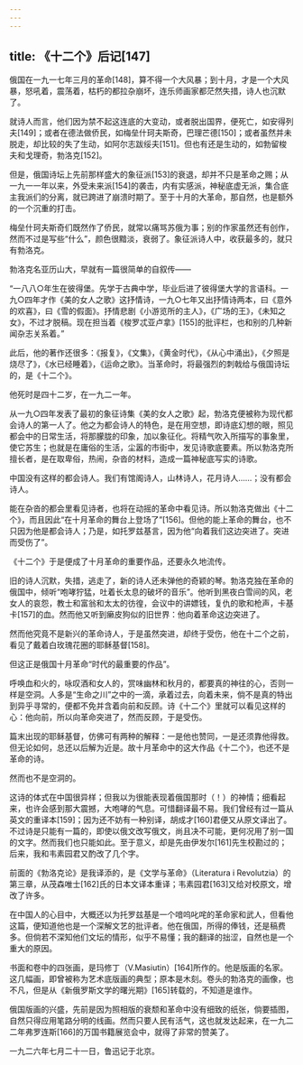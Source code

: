 ```yaml
---
---
---
```

title: 《十二个》后记[147]
---




俄国在一九一七年三月的革命[148]，算不得一个大风暴；到十月，才是一个大风暴，怒吼着，震荡着，枯朽的都拉杂崩坏，连乐师画家都茫然失措，诗人也沉默了。

就诗人而言，他们因为禁不起这连底的大变动，或者脱出国界，便死亡，如安得列夫[149]；或者在德法做侨民，如梅垒什珂夫斯奇，巴理芒德[150]；或者虽然并未脱走，却比较的失了生动，如阿尔志跋绥夫[151]。但也有还是生动的，如勃留梭夫和戈理奇，勃洛克[152]。

但是，俄国诗坛上先前那样盛大的象征派[153]的衰退，却并不只是革命之赐；从一九一一年以来，外受未来派[154]的袭击，内有实感派，神秘底虚无派，集合底主我派们的分离，就已跨进了崩溃时期了。至于十月的大革命，那自然，也是额外的一个沉重的打击。

梅垒什珂夫斯奇们既然作了侨民，就常以痛骂苏俄为事；别的作家虽然还有创作，然而不过是写些“什么”，颜色很黯淡，衰弱了。象征派诗人中，收获最多的，就只有勃洛克。

勃洛克名亚历山大，早就有一篇很简单的自叙传——

“一八八○年生在彼得堡。先学于古典中学，毕业后进了彼得堡大学的言语科。一九○四年才作《美的女人之歌》这抒情诗，一九○七年又出抒情诗两本，曰《意外的欢喜》，曰《雪的假面》。抒情悲剧《小游览所的主人》，《广场的王》，《未知之女》，不过才脱稿。现在担当着《梭罗忒亚卢拿》[155]的批评栏，也和别的几种新闻杂志关系着。”

此后，他的著作还很多：《报复》，《文集》，《黄金时代》，《从心中涌出》，《夕照是烧尽了》，《水已经睡着》，《运命之歌》。当革命时，将最强烈的刺戟给与俄国诗坛的，是《十二个》。

他死时是四十二岁，在一九二一年。

从一九○四年发表了最初的象征诗集《美的女人之歌》起，勃洛克便被称为现代都会诗人的第一人了。他之为都会诗人的特色，是在用空想，即诗底幻想的眼，照见都会中的日常生活，将那朦胧的印象，加以象征化。将精气吹入所描写的事象里，使它苏生；也就是在庸俗的生活，尘嚣的市街中，发见诗歌底要素。所以勃洛克所擅长者，是在取卑俗，热闹，杂沓的材料，造成一篇神秘底写实的诗歌。

中国没有这样的都会诗人。我们有馆阁诗人，山林诗人，花月诗人……；没有都会诗人。

能在杂沓的都会里看见诗者，也将在动摇的革命中看见诗。所以勃洛克做出《十二个》，而且因此“在十月革命的舞台上登场了”[156]。但他的能上革命的舞台，也不只因为他是都会诗人；乃是，如托罗兹基言，因为他“向着我们这边突进了。突进而受伤了”。

《十二个》于是便成了十月革命的重要作品，还要永久地流传。

旧的诗人沉默，失措，逃走了，新的诗人还未弹他的奇颖的琴。勃洛克独在革命的俄国中，倾听“咆哮狞猛，吐着长太息的破坏的音乐”。他听到黑夜白雪间的风，老女人的哀怨，教士和富翁和太太的彷徨，会议中的讲嫖钱，复仇的歌和枪声，卡基卡[157]的血。然而他又听到癞皮狗似的旧世界：他向着革命这边突进了。

然而他究竟不是新兴的革命诗人，于是虽然突进，却终于受伤，他在十二个之前，看见了戴着白玫瑰花圈的耶稣基督[158]。

但这正是俄国十月革命“时代的最重要的作品”。

呼唤血和火的，咏叹酒和女人的，赏味幽林和秋月的，都要真的神往的心，否则一样是空洞。人多是“生命之川”之中的一滴，承着过去，向着未来，倘不是真的特出到异乎寻常的，便都不免并含着向前和反顾。诗《十二个》里就可以看见这样的心：他向前，所以向革命突进了，然而反顾，于是受伤。

篇末出现的耶稣基督，仿佛可有两种的解释：一是他也赞同，一是还须靠他得救。但无论如何，总还以后解为近是。故十月革命中的这大作品《十二个》，也还不是革命的诗。

然而也不是空洞的。

这诗的体式在中国很异样；但我以为很能表现着俄国那时（！）的神情；细看起来，也许会感到那大震撼，大咆哮的气息。可惜翻译最不易。我们曾经有过一篇从英文的重译本[159]；因为还不妨有一种别译，胡成才[160]君便又从原文译出了。不过诗是只能有一篇的，即使以俄文改写俄文，尚且决不可能，更何况用了别一国的文字。然而我们也只能如此。至于意义，却是先由伊发尔[161]先生校勘过的；后来，我和韦素园君又酌改了几个字。

前面的《勃洛克论》是我译添的，是《文学与革命》（Literatura i Revolutzia）的第三章，从茂森唯士[162]氏的日本文译本重译；韦素园君[163]又给对校原文，增改了许多。

在中国人的心目中，大概还以为托罗兹基是一个喑呜叱咤的革命家和武人，但看他这篇，便知道他也是一个深解文艺的批评者。他在俄国，所得的俸钱，还是稿费多。但倘若不深知他们文坛的情形，似乎不易懂；我的翻译的拙涩，自然也是一个重大的原因。

书面和卷中的四张画，是玛修丁（V.Masiutin）[164]所作的。他是版画的名家。这几幅画，即曾被称为艺术底版画的典型；原本是木刻。卷头的勃洛克的画像，也不凡，但是从《新俄罗斯文学的曙光期》[165]转载的，不知道是谁作。

俄国版画的兴盛，先前是因为照相版的衰颓和革命中没有细致的纸张，倘要插图，自然只得应用笔路分明的线画。然而只要人民有活气，这也就发达起来，在一九二二年弗罗连斯[166]的万国书籍展览会中，就得了非常的赞美了。

一九二六年七月二十一日，鲁迅记于北京。